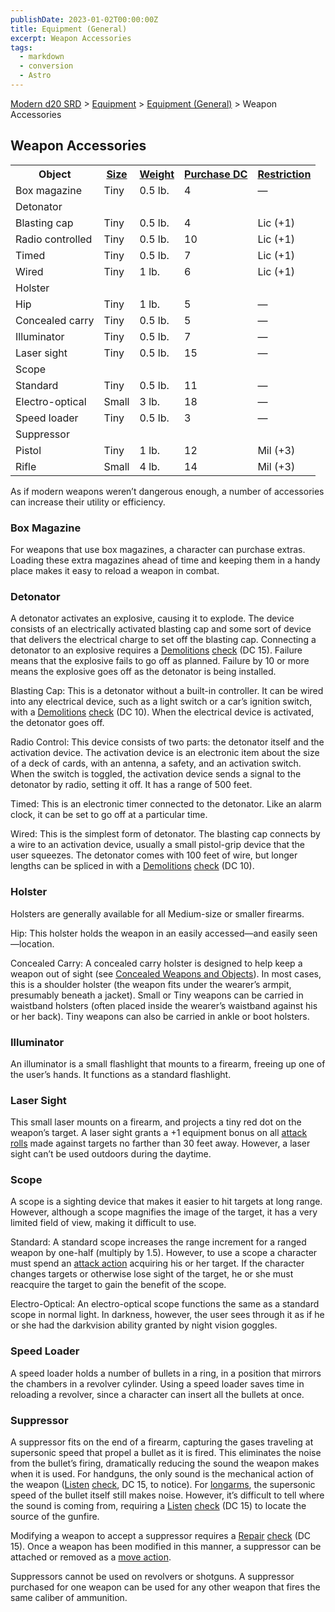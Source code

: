 ```yaml
---
publishDate: 2023-01-02T00:00:00Z
title: Equipment (General)
excerpt: Weapon Accessories
tags:
  - markdown
  - conversion
  - Astro
---
```


[Modern d20 SRD](/#modernD20) > [Equipment](modern-d20-srd-equipment-index) > [Equipment (General)](modern-d20-srd-equipment-equipment-general) > Weapon Accessories

## Weapon Accessories


<table> <tr> <th>Object</th> <th><a  href="modern-d20-srd-equipment-equipment-weapons">Size</a></th> <th><a  href="modern-d20-srd-equipment-equipment-weapons">Weight</a></th> <th><a  href="modern-d20-srd-equipment-equipment-weapons">Purchase DC</a></th> <th><a  href="modern-d20-srd-equipment-equipment-weapons">Restriction</a></th> </tr> <tr><td> Box magazine</td><td> Tiny</td><td> 0.5 lb.</td><td> 4</td><td> — </td></tr> <tr class="shaded"><td colspan="5"> Detonator </td></tr> <tr class="shaded2"><td> Blasting cap</td><td> Tiny</td><td> 0.5 lb.</td><td> 4</td><td> Lic (+1) </td></tr> <tr class="shaded2"><td> Radio controlled</td><td> Tiny</td><td> 0.5 lb.</td><td> 10</td><td> Lic (+1) </td></tr> <tr class="shaded2"><td> Timed</td><td> Tiny</td><td> 0.5 lb.</td><td> 7</td><td> Lic (+1) </td></tr> <tr class="shaded2"><td> Wired</td><td> Tiny</td><td> 1 lb.</td><td> 6</td><td> Lic (+1) </td></tr> <tr class="shaded"><td colspan="5"> Holster </td></tr> <tr class="shaded2"><td> Hip</td><td> Tiny</td><td> 1 lb.</td><td> 5</td><td> — </td></tr> <tr class="shaded2"><td> Concealed carry</td><td> Tiny</td><td> 0.5 lb.</td><td> 5</td><td> — </td></tr> <tr><td> Illuminator</td><td> Tiny</td><td> 0.5 lb.</td><td> 7</td><td> — </td></tr> <tr><td> Laser sight</td><td> Tiny</td><td> 0.5 lb.</td><td> 15</td><td> — </td></tr> <tr class="shaded"><td colspan="5"> Scope </td></tr> <tr class="shaded2"><td> Standard</td><td> Tiny</td><td> 0.5 lb.</td><td> 11</td><td> — </td></tr> <tr class="shaded2"><td> Electro-optical</td><td> Small</td><td> 3 lb.</td><td> 18</td><td> — </td></tr> <tr><td> Speed loader</td><td> Tiny</td><td> 0.5 lb.</td><td> 3</td><td> — </td></tr> <tr class="shaded"><td colspan="5"> Suppressor </td></tr> <tr class="shaded2"><td> Pistol</td><td> Tiny</td><td> 1 lb.</td><td> 12</td><td> Mil (+3) </td></tr> <tr class="shaded2"><td> Rifle</td><td> Small</td><td> 4 lb.</td><td> 14</td><td> Mil (+3) </td></tr> </table>



As if modern weapons weren’t dangerous enough, a number of accessories can
increase their utility or efficiency.

### Box Magazine

For weapons that use box magazines, a character can purchase extras. Loading
these extra magazines ahead of time and keeping them in a handy place makes it
easy to reload a weapon in combat.

### Detonator

A detonator activates an explosive, causing it to explode. The device consists
of an electrically activated blasting cap and some sort of device that
delivers the electrical charge to set off the blasting cap. Connecting a
detonator to an explosive requires a [Demolitions](modern-d20-srd-skills-demolitions) [check](modern-d20-srd-skills-skill-basics-php#skill-check-index)
(DC 15). Failure means that the explosive fails to go off as planned. Failure
by 10 or more means the explosive goes off as the detonator is being
installed.

Blasting Cap: This is a detonator without a built-in controller. It can be
wired into any electrical device, such as a light switch or a car’s ignition
switch, with a [Demolitions](modern-d20-srd-skills-demolitions)
[check](modern-d20-srd-skills-skill-basics-php#skill-check-index) (DC 10).
When the electrical device is activated, the detonator goes off.

Radio Control: This device consists of two parts: the detonator itself and the
activation device. The activation device is an electronic item about the size
of a deck of cards, with an antenna, a safety, and an activation switch. When
the switch is toggled, the activation device sends a signal to the detonator
by radio, setting it off. It has a range of 500 feet.

Timed: This is an electronic timer connected to the detonator. Like an alarm
clock, it can be set to go off at a particular time.

Wired: This is the simplest form of detonator. The blasting cap connects by a
wire to an activation device, usually a small pistol-grip device that the user
squeezes. The detonator comes with 100 feet of wire, but longer lengths can be
spliced in with a [Demolitions](modern-d20-srd-skills-demolitions)
[check](modern-d20-srd-skills-skill-basics-php#skill-check-index) (DC 10).

### Holster

Holsters are generally available for all Medium-size or smaller firearms.

Hip: This holster holds the weapon in an easily accessed—and easily
seen—location.

Concealed Carry: A concealed carry holster is designed to help keep a weapon
out of sight (see [Concealed Weapons and Objects](modern-d20-srd-equipment-concealed-weapons-objects)). In most cases, this is a shoulder holster (the
weapon fits under the wearer’s armpit, presumably beneath a jacket). Small or
Tiny weapons can be carried in waistband holsters (often placed inside the
wearer’s waistband against his or her back). Tiny weapons can also be carried
in ankle or boot holsters.

### Illuminator

An illuminator is a small flashlight that mounts to a firearm, freeing up one
of the user’s hands. It functions as a standard flashlight.

### Laser Sight

This small laser mounts on a firearm, and projects a tiny red dot on the
weapon’s target. A laser sight grants a +1 equipment bonus on all [attack rolls](modern-d20-srd-combat-attack-roll) made against targets no farther than
30 feet away. However, a laser sight can’t be used outdoors during the
daytime.

### Scope

A scope is a sighting device that makes it easier to hit targets at long
range. However, although a scope magnifies the image of the target, it has a
very limited field of view, making it difficult to use.

Standard: A standard scope increases the range increment for a ranged weapon
by one-half (multiply by 1.5). However, to use a scope a character must spend
an [attack action](modern-d20-srd-combat-attack-actions) acquiring his or her
target. If the character changes targets or otherwise lose sight of the
target, he or she must reacquire the target to gain the benefit of the scope.

Electro-Optical: An electro-optical scope functions the same as a standard
scope in normal light. In darkness, however, the user sees through it as if he
or she had the darkvision ability granted by night vision goggles.

### Speed Loader

A speed loader holds a number of bullets in a ring, in a position that mirrors
the chambers in a revolver cylinder. Using a speed loader saves time in
reloading a revolver, since a character can insert all the bullets at once.

### Suppressor

A suppressor fits on the end of a firearm, capturing the gases traveling at
supersonic speed that propel a bullet as it is fired. This eliminates the
noise from the bullet’s firing, dramatically reducing the sound the weapon
makes when it is used. For handguns, the only sound is the mechanical action
of the weapon ([Listen](modern-d20-srd-skills-listen) [check](modern-d20-srd-skills-skill-basics-php#skill-check-index), DC 15, to notice). For
[longarms](modern-d20-srd-equipment-weapons-longarms), the supersonic speed of
the bullet itself still makes noise. However, it’s difficult to tell where the
sound is coming from, requiring a [Listen](modern-d20-srd-skills-listen)
[check](modern-d20-srd-skills-skill-basics-php#skill-check-index) (DC 15) to
locate the source of the gunfire.

Modifying a weapon to accept a suppressor requires a [Repair](modern-d20-srd-skills-repair) [check](modern-d20-srd-skills-skill-basics-php#skill-check-index) (DC 15). Once a weapon has been modified in this manner, a suppressor
can be attached or removed as a [move action](modern-d20-srd-combat-move-actions).

Suppressors cannot be used on revolvers or shotguns. A suppressor purchased
for one weapon can be used for any other weapon that fires the same caliber of
ammunition.

